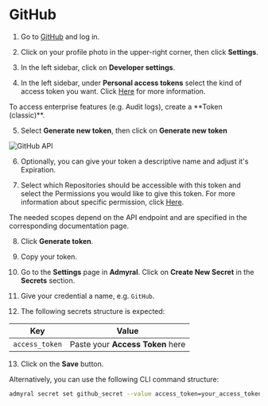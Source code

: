 
# GitHub

1. Go to [GitHub](https://github.com) and log in.

2. Click on your profile photo in the upper-right corner, then click **Settings**.

3. In the left sidebar, click on **Developer settings**.

4. In the left sidebar, under **Personal access tokens** select the kind of access token you want. Click [Here](https://docs.github.com/en/authentication/keeping-your-account-and-data-secure/managing-your-personal-access-tokens#about-personal-access-tokens) for more information.

<Callout type="info">
	To access enterprise features (e.g. Audit logs), create a **Token
	(classic)**.
</Callout>

5. Select **Generate new token**, then click on **Generate new token**

![GitHub API](/github_api.png)

6. Optionally, you can give your token a descriptive name and adjust it's Expiration.

7. Select which Repositories should be accessible with this token and select the Permissions you would like to give this token. For more information about specific permission, click [Here](https://docs.github.com/en/rest/authentication/permissions-required-for-fine-grained-personal-access-tokens?apiVersion=2022-11-28).

<Callout type="info">
	The needed scopes depend on the API endpoint and are specified in the
	corresponding documentation page.
</Callout>

8. Click **Generate token**.

9. Copy your token.

10. Go to the **Settings** page in **Admyral**. Click on **Create New Secret** in the **Secrets** section.

11. Give your credential a name, e.g. `GitHub`.

12. The following secrets structure is expected:

| Key            | Value                            |
| -------------- | -------------------------------- |
| `access_token` | Paste your **Access Token** here |

13. Click on the **Save** button.

Alternatively, you can use the following CLI command structure:

```bash
admyral secret set github_secret --value access_token=your_access_token
```
